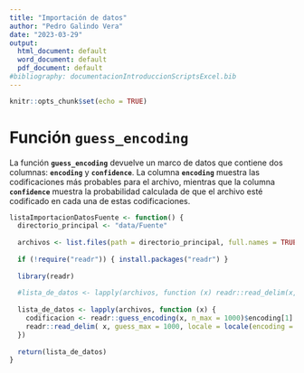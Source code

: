 ```yaml
---
title: "Importación de datos"
author: "Pedro Galindo Vera"
date: "2023-03-29"
output:
  html_document: default
  word_document: default
  pdf_document: default
#bibliography: documentacionIntroduccionScriptsExcel.bib
---
```


```r
knitr::opts_chunk$set(echo = TRUE)
```

# Función **`guess_encoding`** 

La función **`guess_encoding`** devuelve un marco de datos que contiene dos columnas: **`encoding`** y **`confidence`**. La columna **`encoding`** muestra las codificaciones más probables para el archivo, mientras que la columna **`confidence`** muestra la probabilidad calculada de que el archivo esté codificado en cada una de estas codificaciones.

```r
listaImportacionDatosFuente <- function() {
  directorio_principal <- "data/Fuente"
  
  archivos <- list.files(path = directorio_principal, full.names = TRUE, recursive = TRUE)
  
  if (!require("readr")) { install.packages("readr") }
  
  library(readr)
  
  #lista_de_datos <- lapply(archivos, function (x) readr::read_delim(x, guess_max = 1000))
  
  lista_de_datos <- lapply(archivos, function (x) {
    codificacion <- readr::guess_encoding(x, n_max = 1000)$encoding[1]
    readr::read_delim( x, guess_max = 1000, locale = locale(encoding = codificacion) )
  })
  
  return(lista_de_datos)
}
```
